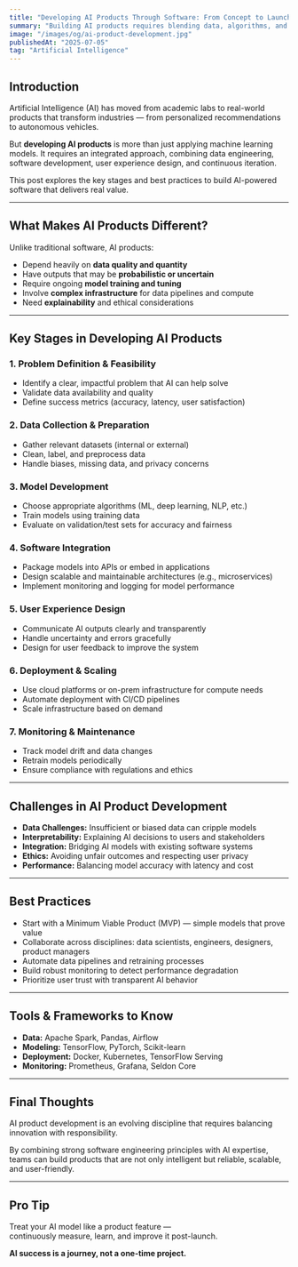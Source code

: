 ```yaml
---
title: "Developing AI Products Through Software: From Concept to Launch"
summary: "Building AI products requires blending data, algorithms, and software engineering. This guide walks through the process, challenges, and strategies to create impactful AI-driven applications."
image: "/images/og/ai-product-development.jpg"
publishedAt: "2025-07-05"
tag: "Artificial Intelligence"
---
```


## Introduction

Artificial Intelligence (AI) has moved from academic labs to real-world products that transform industries — from personalized recommendations to autonomous vehicles.

But **developing AI products** is more than just applying machine learning models. It requires an integrated approach, combining data engineering, software development, user experience design, and continuous iteration.

This post explores the key stages and best practices to build AI-powered software that delivers real value.

---

## What Makes AI Products Different?

Unlike traditional software, AI products:

- Depend heavily on **data quality and quantity**
- Have outputs that may be **probabilistic or uncertain**
- Require ongoing **model training and tuning**
- Involve **complex infrastructure** for data pipelines and compute
- Need **explainability** and ethical considerations

---

## Key Stages in Developing AI Products

### 1. Problem Definition & Feasibility

- Identify a clear, impactful problem that AI can help solve
- Validate data availability and quality
- Define success metrics (accuracy, latency, user satisfaction)

### 2. Data Collection & Preparation

- Gather relevant datasets (internal or external)
- Clean, label, and preprocess data
- Handle biases, missing data, and privacy concerns

### 3. Model Development

- Choose appropriate algorithms (ML, deep learning, NLP, etc.)
- Train models using training data
- Evaluate on validation/test sets for accuracy and fairness

### 4. Software Integration

- Package models into APIs or embed in applications
- Design scalable and maintainable architectures (e.g., microservices)
- Implement monitoring and logging for model performance

### 5. User Experience Design

- Communicate AI outputs clearly and transparently
- Handle uncertainty and errors gracefully
- Design for user feedback to improve the system

### 6. Deployment & Scaling

- Use cloud platforms or on-prem infrastructure for compute needs
- Automate deployment with CI/CD pipelines
- Scale infrastructure based on demand

### 7. Monitoring & Maintenance

- Track model drift and data changes
- Retrain models periodically
- Ensure compliance with regulations and ethics

---

## Challenges in AI Product Development

- **Data Challenges:** Insufficient or biased data can cripple models
- **Interpretability:** Explaining AI decisions to users and stakeholders
- **Integration:** Bridging AI models with existing software systems
- **Ethics:** Avoiding unfair outcomes and respecting user privacy
- **Performance:** Balancing model accuracy with latency and cost

---

## Best Practices

- Start with a Minimum Viable Product (MVP) — simple models that prove value
- Collaborate across disciplines: data scientists, engineers, designers, product managers
- Automate data pipelines and retraining processes
- Build robust monitoring to detect performance degradation
- Prioritize user trust with transparent AI behavior

---

## Tools & Frameworks to Know

- **Data:** Apache Spark, Pandas, Airflow
- **Modeling:** TensorFlow, PyTorch, Scikit-learn
- **Deployment:** Docker, Kubernetes, TensorFlow Serving
- **Monitoring:** Prometheus, Grafana, Seldon Core

---

## Final Thoughts

AI product development is an evolving discipline that requires balancing innovation with responsibility.

By combining strong software engineering principles with AI expertise, teams can build products that are not only intelligent but reliable, scalable, and user-friendly.

---

## Pro Tip

Treat your AI model like a product feature —  
continuously measure, learn, and improve it post-launch.

**AI success is a journey, not a one-time project.**
